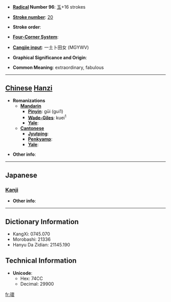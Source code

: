 * '''[[Wiktionary:Chinese radical index| Radical]] Number 96''': [[Wiktionary:Chinese radical index 玉|玉]]+16 strokes

* '''[[Wiktionary:Chinese total strokes index|Stroke number]]''': [[Wiktionary:Chinese total strokes index 20|20]]

* '''Stroke order''': 

* '''[[Wiktionary:Chinese four corner index|Four-Corner System]]''': 

* '''[[Wiktionary:Chinese Cangjie index|Cangjie input]]''': 一土卜田女 (MGYWV)

* '''Graphical Significance and Origin''': 

* '''Common Meaning''': extraordinary, fabulous

----

== [[Chinese]] [[Hanzi]] ==

* '''Romanizations'''
** '''[[Mandarin]]'''
*** '''[[Pinyin]]''': gūi (gui1)
*** '''[[Wade-Giles]]''': kuei<sup>1</sup>
*** '''[[Yale]]''': 
** '''[[Cantonese]]'''
*** '''[[Jyutping]]''':
*** '''[[Penkyamp]]''': 
*** '''[[Yale]]''': 

* '''Other info''': 

----

==Japanese==
===[[Kanji]]===
{{kanji|on readings=[[かい]] (kai)|kun readings=[[たま]] (tama), [[めずらしい]] (mezurashii)}}

* '''Other info''':  

----

== Dictionary Information ==

* KangXi: 0745.070
* Morobashi: 21336
* Hanyu Da Zidian: 21145.190

== Technical Information ==

* '''Unicode''':
** Hex: 74CC
** Decimal: 29900

[[fr:瓌]]